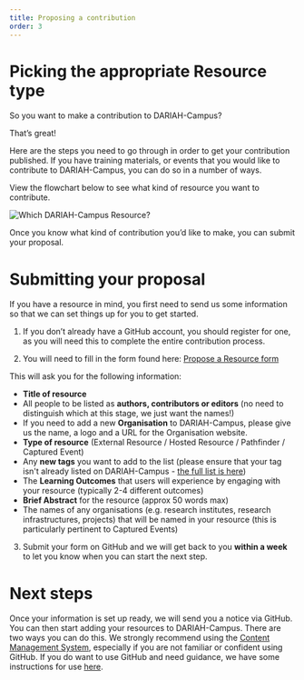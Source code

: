 ```yaml
---
title: Proposing a contribution
order: 3
---
```


# Picking the appropriate Resource type

So you want to make a contribution to DARIAH-Campus?

That’s great!

Here are the steps you need to go through in order to get your contribution published. If you have training materials, or events that you would like to contribute to DARIAH-Campus, you can do so in a number of ways.

View the flowchart below to see what kind of resource you want to contribute.

![Which DARIAH-Campus Resource?](images/DC_Which_DARIAH-Campus_Resource.png)

Once you know what kind of contribution you’d like to make, you can submit your proposal.

# Submitting your proposal

If you have a resource in mind, you first need to send us some information so that we can set things up for you to get started.

1.	If you don’t already have a GitHub account, you should register for one, as you will need this to complete the entire contribution process.

2.	You will need to fill in the form found here: [Propose a Resource form](https://github.com/DARIAH-ERIC/dariah-campus/issues/new?assignees=ttasovac%2CVickyGarnett&labels=new+resource&template=propose_resource.yml&title=%5Bnew+resource%5D%3A+)

This will ask you for the following information:
* **Title of resource**
* All people to be listed as **authors, contributors or editors** (no need to distinguish which at this stage, we just want the names!)
* If you need to add a new **Organisation** to DARIAH-Campus, please give us the name, a logo and a URL for the Organisation website.
* **Type of resource** (External Resource / Hosted Resource / Pathfinder / Captured Event)
* Any **new tags** you want to add to the list (please ensure that your tag isn't already listed on DARIAH-Campus - [the full list is here](/tags))
* The **Learning Outcomes** that users will experience by engaging with your resource (typically 2-4 different outcomes)
* **Brief Abstract** for the resource (approx 50 words max)
* The names of any organisations (e.g. research institutes, research infrastructures, projects) that will be named in your resource (this is particularly pertinent to Captured Events)

3.	Submit your form on GitHub and we will get back to you **within a week** to let you know when you can start the next step.

# Next steps

Once your information is set up ready, we will send you a notice via GitHub. You can then start adding your resources to DARIAH-Campus. There are two ways you can do this. We strongly recommend using the [Content Management System](/docs/using-the-content-management-system), especially if you are not familiar or confident using GitHub. If you do want to use GitHub and need guidance, we have some instructions for use [here](/docs/using-github-directly).
